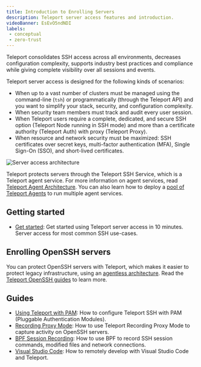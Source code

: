 ```yaml
---
title: Introduction to Enrolling Servers
description: Teleport server access features and introduction.
videoBanner: EsEvO5ndNDI
labels:
 - conceptual
 - zero-trust
---
```


Teleport consolidates SSH access across all environments, decreases
configuration complexity, supports industry best practices and compliance while
giving complete visibility over all sessions and events.

Teleport server access is designed for the following kinds of scenarios:

- When up to a vast number of clusters must be managed using the command-line (`tsh`) or programmatically (through the Teleport API) and you want to simplify your stack, security, and configuration complexity.
- When security team members must track and audit every user session. 
- When Teleport users require a complete, dedicated, and secure SSH option (Teleport Node running in SSH mode) and more than a certificate authority (Teleport Auth) with proxy (Teleport Proxy).
- When resource and network security must be maximized: SSH certificates over secret keys, multi-factor authentication (MFA), Single Sign-On (SSO), and short-lived certificates.

![Server access architecture](../../../img/server-access/architecture.png)

Teleport protects servers through the Teleport SSH Service, which is a Teleport
agent service. For more information on agent services, read [Teleport Agent
Architecture](../../reference/architecture/agents.mdx). You can also learn how to deploy a
[pool of Teleport Agents](../../enroll-resources/agents/agents.mdx) to run multiple agent
services.

## Getting started

- [Get started](getting-started.mdx): Get started using Teleport server access
  in 10 minutes. Server access for most common SSH use-cases.

## Enrolling OpenSSH servers

You can protect OpenSSH servers with Teleport, which makes it easier to protect
legacy infrastructure, using an [agentless architecture](openssh/openssh-agentless.mdx).
Read the [Teleport OpenSSH guides](openssh/openssh.mdx) to learn more.

## Guides

- [Using Teleport with PAM](./guides/ssh-pam.mdx): How to configure Teleport SSH with PAM (Pluggable Authentication Modules).
- [Recording Proxy Mode](./guides/recording-proxy-mode.mdx): How to use Teleport Recording Proxy Mode to capture activity on OpenSSH servers.
- [BPF Session Recording](./guides/bpf-session-recording.mdx): How to use BPF to record SSH session commands, modified files and network connections.
- [Visual Studio Code](./guides/vscode.mdx): How to remotely develop with Visual Studio Code and Teleport.
